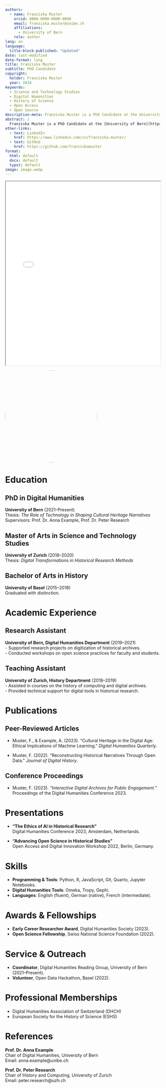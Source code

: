 ```yaml
---
authors:
  - name: Franziska Muster
    orcid: 0000-0000-0000-0000
    email: franziska.muster@unibe.ch
    affiliations:
      - University of Bern
    role: author
lang: en
language: 
  title-block-published: "Updated"
date: last-modified
date-format: long
title: Franziska Muster
subtitle: PhD Candidate
copyright: 
  holder: Franziska Muster
  year: 2024
keywords:
  - Science and Technology Studies
  - Digital Humanities
  - History of Science
  - Open Access
  - Open Source
description-meta: Franziska Muster is a PhD Candidate at the University of Bern specializing in Digital Humanities and Science and Technology Studies. Her research focuses on the intersection of technology, society, and historical analysis. She is committed to advancing open science, open access, and open source principles in academia.
abstract: |
  Franziska Muster is a PhD Candidate at the [University of Bern](https://www.unibe.ch/) specializing in [Digital Humanities](https://www.dh.unibe.ch/) and [Science and Technology Studies](https://sts.unibe.ch/). Her research investigates the role of technology in shaping societal and historical narratives. With a strong commitment to open science and open access, she aims to foster transparency and collaboration in academic research. Franziska also explores the ethical implications of digitization in historical and cultural studies.
other-links:
  - text: LinkedIn
    href: https://www.linkedin.com/in/franziska-muster/
  - text: GitHub
    href: https://github.com/franziskamuster
format:
  html: default
  docx: default
  typst: default
image: image.webp
---
```


:::: {.content-visible when-format="html"}
::: {.callout-tip title="Download CV" collapse="true"}
<iframe src="index.pdf" width="100%" height="600px" loading="lazy" allowfullscreen title="CV Franszika Muster">

This browser does not support PDFs. Please download the PDF <a href="9783657796823-71011.pdf">download the PDF</a> to view it.

</iframe>
:::
::::

<img src="image.webp" style="width: 300px; height: 300px; border-radius: 50%; object-fit: cover;"/>

# Education

## PhD in Digital Humanities

**University of Bern** (2021–Present)\
Thesis: *The Role of Technology in Shaping Cultural Heritage Narratives*\
Supervisors: Prof. Dr. Anna Example, Prof. Dr. Peter Research

## Master of Arts in Science and Technology Studies

**University of Zurich** (2018–2020)\
Thesis: *Digital Transformations in Historical Research Methods*

## Bachelor of Arts in History

**University of Basel** (2015–2018)\
Graduated with distinction.

# Academic Experience

## Research Assistant

**University of Bern, Digital Humanities Department** (2019–2021)\
- Supported research projects on digitization of historical archives.\
- Conducted workshops on open science practices for faculty and students.

## Teaching Assistant

**University of Zurich, History Department** (2018–2019)\
- Assisted in courses on the history of computing and digital archives.\
- Provided technical support for digital tools in historical research.

# Publications

## Peer-Reviewed Articles

-   Muster, F., & Example, A. (2023). "Cultural Heritage in the Digital Age: Ethical Implications of Machine Learning." *Digital Humanities Quarterly*.

-   Muster, F. (2022). "Reconstructing Historical Narratives Through Open Data." *Journal of Digital History*.

## Conference Proceedings

-   Muster, F. (2023). *"Interactive Digital Archives for Public Engagement."* Proceedings of the Digital Humanities Conference 2023.

# Presentations

-   **"The Ethics of AI in Historical Research"**\
    Digital Humanities Conference 2023, Amsterdam, Netherlands.

-   **"Advancing Open Science in Historical Studies"**\
    Open Access and Digital Innovation Workshop 2022, Berlin, Germany.

# Skills

-   **Programming & Tools**: Python, R, JavaScript, Git, Quarto, Jupyter Notebooks.\
-   **Digital Humanities Tools**: Omeka, Tropy, Gephi.\
-   **Languages**: English (fluent), German (native), French (intermediate).

# Awards & Fellowships

-   **Early Career Researcher Award**, Digital Humanities Society (2023).\
-   **Open Science Fellowship**, Swiss National Science Foundation (2022).

# Service & Outreach

-   **Coordinator**, Digital Humanities Reading Group, University of Bern (2021–Present).\
-   **Volunteer**, Open Data Hackathon, Basel (2022).

# Professional Memberships

-   Digital Humanities Association of Switzerland (DHCH)\
-   European Society for the History of Science (ESHS)

# References

**Prof. Dr. Anna Example**\
Chair of Digital Humanities, University of Bern\
Email: anna.example\@unibe.ch

**Prof. Dr. Peter Research**\
Chair of History and Computing, University of Zurich\
Email: peter.research\@uzh.ch